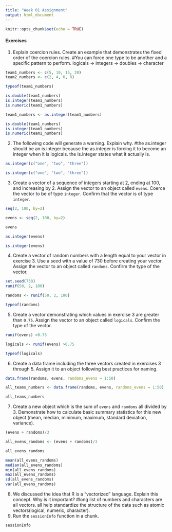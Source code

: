 ```yaml
---
title: "Week 01 Assignment"
output: html_document
---
```


```r
knitr::opts_chunk$set(echo = TRUE)
```

#### Exercises

1.  Explain coercion rules. Create an example that demonstrates the fixed order of the coercion rules.
#You can force one type to be another and a specific pattern to perform.
logicals -> integers -> doubles -> character

```r
team1_numbers <- c(5, 10, 15, 20)
team2_numbers <- c(2, 4, 6, 8)
```
```r
typeof(team1_numbers)

is.double(team1_numbers)
is.integer(team1_numbers)
is.numeric(team1_numbers)
```
```r
team1_numbers <- as.integer(team1_numbers)

is.double(team1_numbers)
is.integer(team1_numbers)
is.numeric(team1_numbers)
```
2.  The following code will generate a warning. Explain why.
#the as.integer should be an is.integer because the as.integer is forcing it to become an integer when it is logicals. the is.integer states what it actually is.
```r
as.integer(c("one", "two", "three"))
```
```r
is.integer(c("one", "two", "three"))
```


3.  Create a vector of a sequence of integers starting at 2, ending at 100, and increasing by 2. Assign the vector to an object called `evens`. Coerce the vector to be of type `integer`. Confirm that the vector is of type `integer`.

```r
seq(2, 100, by=2)
```
```r
evens <- seq(2, 100, by=2)
```
```r
evens
```
```r
as.integer(evens)
```
```r
is.integer(evens)
```
4.  Create a vector of random numbers with a length equal to your vector in exercise 3. Use a seed with a value of 730 before creating your vector. Assign the vector to an object called `randoms`. Confirm the type of the vector.

```r
set.seed(730)
runif(50, 2, 100)
```

```r
randoms <- runif(50, 2, 100)
```
```r
typeof(randoms)
```
5.  Create a vector demonstrating which values in exercise 3 are greater than `0.75`. Assign the vector to an object called `logicals`. Confirm the type of the vector.

```r
runif(evens) >0.75
```

```r
logicals <- runif(evens) >0.75
```
```r
typeof(logicals)
```
6.  Create a data frame including the three vectors created in exercises 3 through 5. Assign it to an object following best practices for naming.

```r
data.frame(randoms, evens, randoms_evens = 1:50)
```
```r
all_teams_numbers <- data.frame(randoms, evens, randoms_evens = 1:50)
```
```r
all_teams_numbers
```

7.  Create a new object which is the sum of `evens` and `randoms` all divided by 3. Demonstrate how to calculate basic summary statistics for this new object (mean, median, minimum, maximum, standard deviation, variance).

```r
(evens + randoms)/3
```
```r
all_evens_randoms <- (evens + randoms)/3
```
```r
all_evens_randoms
```
```r
mean(all_evens_randoms)
median(all_evens_randoms)
min(all_evens_randoms)
max(all_evens_randoms)
sd(all_evens_randoms)
var(all_evens_randoms)
```
8.  We discussed the idea that R is a "vectorized" language. Explain this concept. Why is it important?
      #long list of numbers and characters are all vectors. all help standardize the structure of the data such as atomic vectors(logical, numeric, character).
9.  Run the `sessionInfo` function in a chunk.

```r
sessionInfo
```
